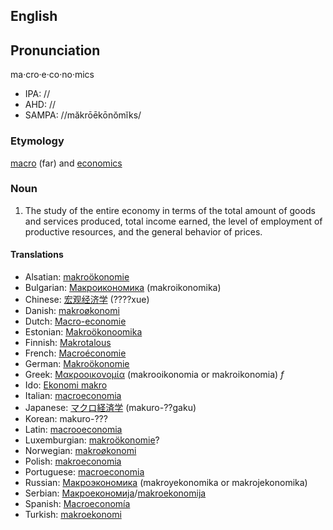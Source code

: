 {{Wikipedia}}
==English==
==Pronunciation==
ma·cro·e·co·no·mics
*IPA: //
*AHD: //
*SAMPA: //măkrōēkōnŏmĭks/

=== Etymology ===

[[macro]] (far) and [[economics]]

=== Noun ===
#The study of the entire economy in terms of the total amount of goods and services produced, total income earned, the level of employment of productive resources, and the general behavior of prices.

==== Translations ====
*Alsatian: [[makroökonomie]]
*Bulgarian: [[Макроикономика]] (makroikonomika)
*Chinese: [[宏观经济学]] (????xue)
*Danish: [[makroøkonomi]]
*Dutch: [[Macro-economie]]
*Estonian: [[Makroökonoomika]]
*Finnish: [[Makrotalous]]
*French: [[Macroéconomie]]
*German: [[Makroökonomie]]
*Greek: [[Μακροοικονομία]] (makrooikonomia or makroikonomia) ''f''
*Ido: [[Ekonomi makro]]
*Italian: [[macroeconomia]]
*Japanese: [[マクロ経済学]] (makuro-??gaku)
*Korean: <!--[[]] (-->makuro-???<!--)-->
*Latin: [[macrooeconomia]]
*Luxemburgian: [[makroökonomie]]?
*Norwegian: [[makroøkonomi]]
*Polish: [[makroeconomia]]
*Portuguese: [[macroeconomia]]
*Russian: [[Макроэкономика]] (makroyekonomika or makrojekonomika)
*Serbian: [[Макроекономија]]/[[makroekonomija]]
*Spanish: [[Macroeconomía]]
*Turkish: [[makroekonomi]]